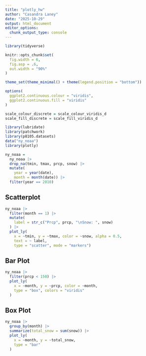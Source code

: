 ```yaml
---
title: "plotly_hw"
author: "Casandra Laney"
date: "2025-10-29"
output: html_document
editor_options: 
  chunk_output_type: console
---
```



```r
library(tidyverse)

knitr::opts_chunk$set(
  fig.width = 6,
  fig.asp = .6,
  out.width = "90%"
)

theme_set(theme_minimal() + theme(legend.position = "bottom"))

options(
  ggplot2.continuous.colour = "viridis",
  ggplot2.continuous.fill = "viridis"
)

scale_colour_discrete = scale_colour_viridis_d
scale_fill_discrete = scale_fill_viridis_d

library(lubridate)
library(patchwork)
library(p8105.datasets)
data("ny_noaa")
library(plotly)
```


```r
ny_noaa =
  ny_noaa |>
  drop_na(tmin, tmax, prcp, snow) |>
  mutate(
    year = year(date),
    month = month(date)) |>
  filter(year == 2010) 
```


## Scatterplot
```r
ny_noaa |>
  filter(month == 1) |>
  mutate(
    label = str_c("Prcp", prcp, "\nSnow: ", snow)
  ) |>
  plot_ly(
    x = ~tmin, y = ~tmax, color = ~snow, alpha = 0.5,
    text = ~ label,
    type = "scatter", mode = "markers")

```


## Bar Plot

```r
ny_noaa |>
  filter(prcp < 150) |>
  plot_ly(
    x = ~month, y = ~prcp, color = ~month,
    type = "box", colors = "viridis"
  )

```

## Box Plot

```r
ny_noaa |>
  group_by(month) |>
  summarize(total_snow = sum(snow)) |>
  plot_ly(
    x = ~month, y = ~total_snow,
    type = "bar"
  )
```

